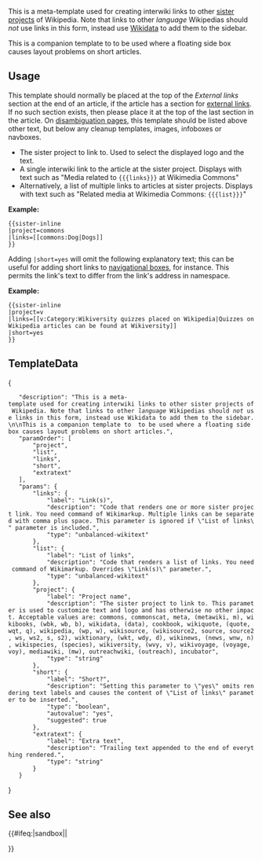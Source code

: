 {{Documentation subpage}}
{{缺乏中文说明}}
{{High-use|42550}}
<!-- Categories and interwikis go at the bottom of this page. -->

This is a meta-template used for creating interwiki links to other [[WP:sister projects|sister projects]] of Wikipedia. Note that links to other ''language'' Wikipedias should ''not'' use links in this form, instead use [[WP:Wikidata|Wikidata]] to add them to the sidebar.

This is a companion template to {{tl|sister project}} to be used where a floating side box causes layout problems on short articles.

== Usage ==

This template should normally be placed at the top of the ''External links'' section at the end of an article, if the article has a section for [[WP:EL|external links]].  If no such section exists, then please place it at the top of the last section in <nowiki>the article</nowiki>.
On [[WP:DAB|disambiguation pages]], this template should be listed above other text, but below any cleanup templates, images, infoboxes or navboxes.<!-- Per WP:ACCESS, cleanup templates, images, infoboxes, and navboxes are always<nowiki> first</nowiki>. -->

*'''{{para|project}}''' The sister project to link to. Used to select the displayed logo and the text.
*'''{{para|links}}''' A single interwiki link to the article at the sister project. Displays with text such as "Media related to <code><nowiki>{{{links}}}</nowiki></code> at Wikimedia Commons"
*'''{{para|list}}''' Alternatively, a list of multiple links to articles at sister projects. Displays with text such as "Related media at Wikimedia Commons: <code><nowiki>{{{list}}}</nowiki></code>"

'''Example:'''
<pre>
{{sister-inline
|project=commons
|links=[[commons:Dog|Dogs]]
}}
</pre>
{{sister-inline
|project=commons
|links=[[commons:Dog|Dogs]]
}}

Adding <code>|short=yes</code> will omit the following explanatory text; this can be useful for adding short links to [[WP:NAVBOX|navigational boxes]], for instance.  This permits the link's text to differ from the link's address in namespace.

'''Example:'''
<pre>
{{sister-inline
|project=v
|links=[[v:Category:Wikiversity quizzes placed on Wikipedia|Quizzes on Wikipedia articles can be found at Wikiversity]]
|short=yes
}}
</pre>

{{sister-inline
|project=v
|links=[[v:Category:Wikiversity quizzes placed on Wikipedia|Quizzes on Wikipedia articles can be found at Wikiversity]]
|short=yes
}}

== TemplateData ==
{{TemplateDataHeader}}
<templatedata>
{
	"description": "This is a meta-template used for creating interwiki links to other sister projects of Wikipedia. Note that links to other ''language'' Wikipedias should ''not'' use links in this form, instead use Wikidata to add them to the sidebar.\n\nThis is a companion template to {{tl|sister project}} to be used where a floating side box causes layout problems on short articles.",
	"paramOrder": [
		"project",
		"list",
		"links",
		"short",
		"extratext"
	],
	"params": {
		"links": {
			"label": "Link(s)",
			"description": "Code that renders one or more sister project link. You need command of Wikimarkup. Multiple links can be separated with comma plus space. This parameter is ignored if \"List of links\" parameter is included.",
			"type": "unbalanced-wikitext"
		},
		"list": {
			"label": "List of links",
			"description": "Code that renders a list of links. You need command of Wikimarkup. Overrides \"Link(s)\" parameter.",
			"type": "unbalanced-wikitext"
		},
		"project": {
			"label": "Project name",
			"description": "The sister project to link to. This parameter is used to customize text and logo and has otherwise no other impact. Acceptable values are: commons, commonscat, meta, (metawiki, m), wikibooks, (wbk, wb, b), wikidata, (data), cookbook, wikiquote, (quote, wqt, q), wikipedia, (wp, w), wikisource, (wikisource2, source, source2, ws, ws2, s, s2), wiktionary, (wkt, wdy, d), wikinews, (news, wnw, n), wikispecies, (species), wikiversity, (wvy, v), wikivoyage, (voyage, voy), mediawiki, (mw), outreachwiki, (outreach), incubator",
			"type": "string"
		},
		"short": {
			"label": "Short?",
			"description": "Setting this parameter to \"yes\" omits rendering text labels and causes the content of \"List of links\" parameter to be inserted.",
			"type": "boolean",
			"autovalue": "yes",
			"suggested": true
		},
		"extratext": {
			"label": "Extra text",
			"description": "Trailing text appended to the end of everything rendered.",
			"type": "string"
		}
	}
}
</templatedata>

== See also ==
{{tl|sister project}}

<includeonly>{{#ifeq:{{SUBPAGENAME}}|sandbox||
<!-- Categories and interwikis go here: -->

[[Category:姊妹計劃鏈接模板| ]]
[[Category:不顯示於列印版面的模板|{{PAGENAME}}]]
}}</includeonly>